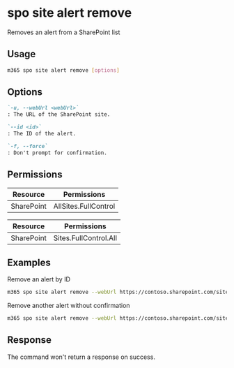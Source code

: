 
# spo site alert remove

Removes an alert from a SharePoint list

## Usage

```sh
m365 spo site alert remove [options]
```

## Options

```md definition-list
`-u, --webUrl <webUrl>`
: The URL of the SharePoint site.

`--id <id>`
: The ID of the alert.

`-f, --force`
: Don't prompt for confirmation.
```

<Global />

## Permissions

<Tabs>
  <TabItem value="Delegated">

  | Resource   | Permissions          |
  |------------|----------------------|
  | SharePoint | AllSites.FullControl |

  </TabItem>
  <TabItem value="Application">

  | Resource   | Permissions           |
  |------------|-----------------------|
  | SharePoint | Sites.FullControl.All |

  </TabItem>
</Tabs>

## Examples

Remove an alert by ID

```sh
m365 spo site alert remove --webUrl https://contoso.sharepoint.com/sites/Marketing --id 7cbb4c8d-8e4d-4d2e-9c6f-3f1d8b2e6a0e
```

Remove another alert without confirmation

```sh
m365 spo site alert remove --webUrl https://contoso.sharepoint.com/sites/Marketing --id 2b6f1c8a-3e6a-4c7e-b8c0-7bf4c8e6d7f1 --force
```

## Response

The command won't return a response on success.
